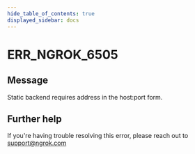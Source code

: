 ```yaml
---
hide_table_of_contents: true
displayed_sidebar: docs
---
```



# ERR_NGROK_6505

## Message

Static backend requires address in the host:port form.

<ErrorDetails error="err_ngrok_6505" />

## Further help

If you're having trouble resolving this error, please reach out to [support@ngrok.com](mailto:support@ngrok.com?subject=Help%20with%20ERR_NGROK_6505)
